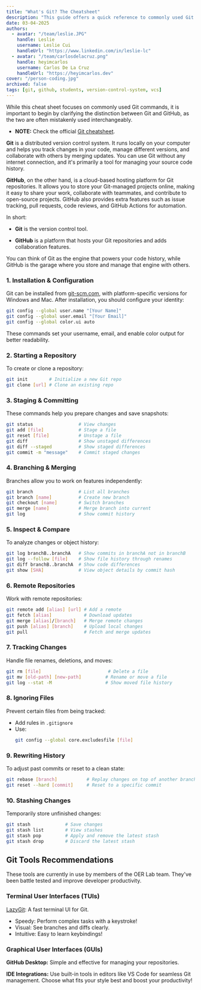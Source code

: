 ```yaml
---
title: "What's Git? The Cheatsheet"
description: "This guide offers a quick reference to commonly used Git commands, starting with a clear explanation of the difference between Git and GitHub."
date: 03-04-2025
authors:
  - avatar: "/team/leslie.JPG"
    handle: Leslie
    username: Leslie Cui
    handleUrl: "https://www.linkedin.com/in/leslie-lc"
  - avatar: "/team/carlosdelacruz.png"
    handle: heyimcarlos
    username: Carlos De La Cruz
    handleUrl: "https://heyimcarlos.dev"
cover: "/person-coding.jpg"
archived: false
tags: [git, github, students, version-control-system, vcs]
---
```

While this cheat sheet focuses on commonly used Git commands, it is important to begin by clarifying the distinction between Git and GitHub, as the two are often mistakenly used interchangeably.

- **NOTE:** Check the official [Git cheatsheet](https://training.github.com/downloads/github-git-cheat-sheet.pdf).

**Git**  is a distributed version control system. It runs locally on your computer and helps you track changes in your code, manage different versions, and collaborate with others by merging updates. You can use Git without any internet connection, and it's primarily a tool for managing your source code history.

**GitHub**, on the other hand, is a cloud-based hosting platform for Git repositories. It allows you to store your Git-managed projects online, making it easy to share your work, collaborate with teammates, and contribute to open-source projects. GitHub also provides extra features such as issue tracking, pull requests, code reviews, and GitHub Actions for automation.

In short:

-   **Git**  is the version control tool.
    
-   **GitHub**  is a platform that hosts your Git repositories and adds collaboration features.
    
You can think of Git as the engine that powers your code history, while GitHub is the garage where you store and manage that engine with others.

### 1. **Installation & Configuration**
Git can be installed from [git-scm.com](http://git-scm.com), with platform-specific versions for Windows and Mac. After installation, you should configure your identity:
```bash
git config --global user.name "[Your Name]"
git config --global user.email "[Your Email]"
git config --global color.ui auto
```
These commands set your username, email, and enable color output for better readability.

### 2. **Starting a Repository**
To create or clone a repository:
```bash
git init        # Initialize a new Git repo
git clone [url] # Clone an existing repo
```

### 3. **Staging & Committing**
These commands help you prepare changes and save snapshots:
```bash
git status                 # View changes
git add [file]             # Stage a file
git reset [file]           # Unstage a file
git diff                   # Show unstaged differences
git diff --staged          # Show staged differences
git commit -m "message"    # Commit staged changes
```

### 4. **Branching & Merging**
Branches allow you to work on features independently:
```bash
git branch                 # List all branches
git branch [name]          # Create new branch
git checkout [name]        # Switch branches
git merge [name]           # Merge branch into current
git log                    # Show commit history
```

### 5. **Inspect & Compare**
To analyze changes or object history:
```bash
git log branchB..branchA   # Show commits in branchA not in branchB
git log --follow [file]    # Show file history through renames
git diff branchB..branchA  # Show code differences
git show [SHA]             # View object details by commit hash
```

### 6. **Remote Repositories**
Work with remote repositories:
```bash
git remote add [alias] [url] # Add a remote
git fetch [alias]            # Download updates
git merge [alias]/[branch]   # Merge remote changes
git push [alias] [branch]    # Upload local changes
git pull                     # Fetch and merge updates
```

### 7. **Tracking Changes**
Handle file renames, deletions, and moves:
```bash
git rm [file]                         # Delete a file
git mv [old-path] [new-path]         # Rename or move a file
git log --stat -M                    # Show moved file history
```

### 8. **Ignoring Files**
Prevent certain files from being tracked:
- Add rules in `.gitignore`
- Use:  
  ```bash
  git config --global core.excludesfile [file]
  ```

### 9. **Rewriting History**
To adjust past commits or reset to a clean state:
```bash
git rebase [branch]           # Replay changes on top of another branch
git reset --hard [commit]     # Reset to a specific commit
```

### 10. **Stashing Changes**
Temporarily store unfinished changes:
```bash
git stash             # Save changes
git stash list        # View stashes
git stash pop         # Apply and remove the latest stash
git stash drop        # Discard the latest stash
```

## Git Tools Recommendations

These tools are currently in use by members of the OER Lab team. They've been battle tested and improve developer productivity.

### Terminal User Interfaces (TUIs)

[LazyGit](https://github.com/jesseduffield/lazygit): A fast terminal UI for Git.

- Speedy: Perform complex tasks with a keystroke!
- Visual: See branches and diffs clearly.
- Intuitive: Easy to learn keybindings!

### Graphical User Interfaces (GUIs)

**GitHub Desktop:** Simple and effective for managing your repositories.

**IDE Integrations:** Use built-in tools in editors like VS Code for seamless Git management.
Choose what fits your style best and boost your productivity!
